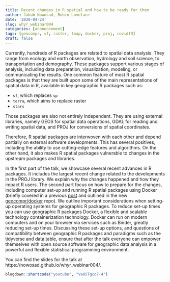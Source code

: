 ```yaml
---
title: Recent changes in R spatial and how to be ready for them
author: Jakub Nowosad, Robin Lovelace
date: '2020-04-24'
slug: whyr_webinar004
categories: [announcement]
tags: [geocompr, sf, raster, tmap, docker, proj, covid19]
draft: false
---
```


Currently, hundreds of R packages are related to spatial data analysis.
They range from ecology and earth observation, hydrology and soil science, to transportation and demography.
These packages support various stages of analysis, including data preparation, visualization, modeling, or communicating the results.
One common feature of most R spatial packages is that they are built upon some of the main representations of spatial data in R, available in key geographic R packages such as:

- `sf`, which replaces `sp`
- `terra`, which aims to replace raster
- `stars` 

Those packages are also not entirely independent. 
They are using external libraries, namely GEOS for spatial data operations, GDAL for reading and writing spatial data, and PROJ for conversions of spatial coordinates.

Therefore, R spatial packages are interwoven with each other and depend partially on external software developments. 
This has several positives, including the ability to use cutting-edge features and algorithms. 
On the other hand, it also makes R spatial packages vulnerable to changes in the upstream packages and libraries.

In the first part of the talk, we showcase several recent advances in R packages.
It includes the largest recent change related to the developments in the PROJ library. 
We explain why the changes happened and how they impact R users.
The second part focus on how to prepare for the changes, including computer set-up and running R spatial packages using Docker (briefly covered in a previous [post](https://geocompr.github.io/post/2020/installing-r-spatial-ubuntu/) and outlined in the new [geocompr/docker](https://github.com/geocompr/docker#geocomputation-with-r-in-docker) repo).
We outline important considerations when setting-up operating systems for geographic R packages. 
To reduce set-up times you can use geographic R packages Docker, a flexible and scalable technology containerization technology. 
Docker can run on modern computers and on your browser via services such as Binder, greatly reducing set-up times. 
Discussing these set-up options, and questions of compatibility between geographic R packages and paradigms such as the tidyverse and data.table, ensure that after the talk everyone can empower themselves with open source software for geographic data analysis in a powerful and flexible statistical programming environment.

You can find the slides for the talk at https://nowosad.github.io/whyr_webinar004/.

```r
blogdown::shortcode("youtube", "Va0STgco7-4")
```
